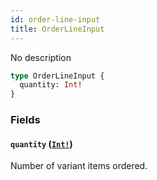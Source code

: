```yaml
---
id: order-line-input
title: OrderLineInput
---
```


No description

```graphql
type OrderLineInput {
  quantity: Int!
}
```

### Fields

#### `quantity` ([`Int!`](/developer/api-reference/scalars/int))

Number of variant items ordered.
